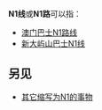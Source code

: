 {{线路名消歧义}}
'''N1线'''或'''N1路'''可以指：
* [[澳门巴士N1路线|澳门巴士N1路线]]
* [[新大屿山巴士N1线|新大屿山巴士N1线]]

==另见==
* [[N1_(消歧义)|其它缩写为N1的事物]]
{{disambig|cat=三字路线名消歧义}}